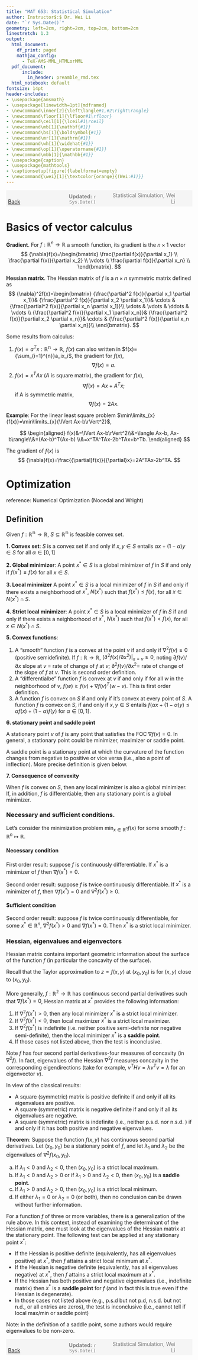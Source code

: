 ```yaml
---
title: "MAT 653: Statistical Simulation"
author: Instructor$:$ Dr. Wei Li
date: "`r Sys.Date()`"
geometry: left=2cm, right=2cm, top=2cm, bottom=2cm
linestretch: 1.3
output:
  html_document:
    df_print: paged
    mathjax_config:
      - TeX-AMS-MML_HTMLorMML   
  pdf_document: 
      include:
        in_header: preamble_rmd.tex
  html_notebook: default
fontsize: 14pt
header-includes:
- \usepackage{amsmath}
- \usepackage[linewidth=1pt]{mdframed}
- \newcommand\inner[2]{\left\langle#1,#2\right\rangle}
- \newcommand\floor[1]{\lfloor#1\rfloor}
- \newcommand\ceil[1]{\lceil#1\rceil}
- \newcommand\mb[1]{\mathbf{#1}}
- \newcommand\bs[1]{\boldsymbol{#1}}
- \newcommand\mr[1]{\mathrm{#1}}
- \newcommand\wh[1]{\widehat{#1}}
- \newcommand\op[1]{\operatorname{#1}}
- \newcommand\mbb[1]{\mathbb{#1}}
- \usepackage{caption}
- \usepackage{mathtools}
- \captionsetup[figure]{labelformat=empty}
- \newcommand{\wei}[1]{\textcolor{orange}{(Wei:#1)}}
---
```



<script type="text/x-mathjax-config">
MathJax.Hub.Config({
  TeX: { equationNumbers: { autoNumber: "AMS" } }
});
</script>


<span style="background-color: #f5f5f5; padding: 5px; display: block;">
    <span style="width: 25%; display: inline-block; text-align: left;">
        [Back](javascript:window.history.back())
    </span>
    <span style="width: 30%; display: inline-block; text-align: center; color: grey;">
        **Updated:** `r Sys.Date()`
    </span>
    <span style="width: 35%; display: inline-block; text-align: right; color: grey;">
        Statistical Simulation, Wei Li
    </span>
</span>

<!------------->



# Basics of vector calculus

**Gradient**. For $f:{\mathbb{R}^n}\to{\mathbb{R}}$ a smooth function, its gradient is the $n{\times}1$ vector
$$
{\nabla}f(x)=\begin{bmatrix}
\frac{\partial f(x)}{\partial x_1} \\
\frac{\partial f(x)}{\partial x_2} \\
\vdots \\
\frac{\partial f(x)}{\partial x_n} \\ 
\end{bmatrix}.
$$


**Hessian matrix**. The Hessian matrix of $f$ is a $n{\times}n$ symmetric matrix defined as
$$
{\nabla}^2f(x)=\begin{bmatrix}
{\frac{\partial^2 f(x)}{\partial x_1 \partial x_1}}& {\frac{\partial^2 f(x)}{\partial x_2 \partial x_1}}& \cdots & {\frac{\partial^2 f(x)}{\partial x_n \partial x_1}}\\
\vdots & \vdots & \ddots & \vdots \\
{\frac{\partial^2 f(x)}{\partial x_1 \partial x_n}}& {\frac{\partial^2 f(x)}{\partial x_2 \partial x_n}}& \cdots & {\frac{\partial^2 f(x)}{\partial x_n \partial x_n}}\\ 
\end{bmatrix}.
$$

Some results from calculus:

(1)
$f(x)=a^Tx :{\mathbb{R^n}}\to{\mathbb{R}}$, $f(x)$ can also written in $f(x)={\sum_{i=1}^{n}}a_ix_i$,
the gradient for $f(x)$,
$${\nabla}f(x)=a.$$
(2)
$f(x)=x^TAx$ ($A$ is square matrix), the gradient for $f(x)$,
$$
{\nabla}f(x)=Ax+A^Tx;
$$
if A is symmetric matrix,
$$
{\nabla}f(x)=2Ax.
$$


**Example**: For the linear least square problem $\min\limits_{x}{f(x)}=\min\limits_{x}{\lVert Ax-b\rVert^2}$,

$$
\begin{aligned}
f(x)&=\lVert Ax-b\rVert^2\\&=\langle Ax-b, Ax-b\rangle\\&=(Ax-b)^T(Ax-b)
\\&=x^TA^TAx-2b^TAx+b^Tb.
\end{aligned}
$$

The gradient of $f(x)$ is
$$
{\nabla}f(x)=\frac{{\partial}f(x)}{{\partial}x}=2A^TAx-2b^TA.
$$

# Optimization
reference: Numerical Optimization (Nocedal and Wright)

## Definition


Given $f:{\mathbb{R^n}}\to{\mathbb{R}}$, $S{\subseteq}{\mathbb{R^n}}$ is feasible convex set.

**1. Convex set**: $S$ is a convex set if and only if $x,y{\in}S$ entails ${\alpha}x+(1-{\alpha})y{\in}S$ for all ${\alpha}{\in}[0,1]$

**2. Global minimizer**: A point $x^*{\in}S$ is a global minimizer of $f$ in $S$ if and only if $f(x^*){\le}f(x)$ for all $x{\in}S$.

**3. Local minimizer** A point $x^*{\in}S$ is a local minimizer of $f$ in $S$ if and only if there exists a neighborhood of $x^*$, $N(x^*)$ such that $f(x^*){\le}f(x)$, for all $x{\in}N(x^*){\cap}S.$

**4. Strict local minimizer**: A point $x^*{\in}S$ is a local minimizer of $f$ in $S$ if and only if there exists a neighborhood of $x^*$, $N(x^*)$ such that $f(x^*)<f(x)$, for all $x{\in}N(x^*){\cap}S.$

**5. Convex functions**: 

(1) A "smooth" function $f$ is a convex at the point $v$ if and only if ${\nabla}^2f(v){\ge}0$  (positive semidefinite). If $f:{\mathbb{R}}\to{\mathbb{R}}$, $({\partial}^2f(x)/\partial x^2)|_{x=v}{\ge}0$, noting ${\partial}f(v)/{\partial}x$ slope at $v$ = rate of change of $f$ at $v$; ${\partial}^2f(v)/{\partial x^2}=$ rate of change of the slope of $f$ at $v$. This is second order definition.
(2) A "differentialbe" function $f$ is convex at $v$ if and only if for all $w$ in the neighborhood of $v$, $f(w){\ge}f(v)+{\nabla}f(v)^T(w-v)$. This is first order definition.
(3) A function $f$ is convex on $S$ if and only if it's convex at every point of $S$. A function $f$ is convex on $S$, if and only if $x,y{\in}S$ entails $f({\alpha}x+(1-{\alpha})y){\le}{\alpha}f(x)+(1-{\alpha})f(y)$ for ${\alpha}{\in}[0,1]$.

**6. stationary point and saddle point**

A stationary point $v$ of $f$ is any point that satisfies the FOC ${\nabla}f(v){=}0$. In general, a stationary point could be minimizer, maximizer or saddle point.

A saddle point is a stationary point at which the curvature of the function changes from negative to positive or vice versa (i.e., also a point of inflection). More precise definition is given below.

**7. Consequence of convexity**

When $f$ is convex on $S$, then any local minimizer is also a global minimizer. If, in addition, $f$ is differentiable, then any stationary point is a global minimizer.

### Necessary and sufficient conditions.

Let's consider the minimization problem 
$\min _{x \in \mathbb{R}^n} f(x)$
for some smooth $f: \mathbb{R}^n \mapsto \mathbb{R}.$

#### Necessary condition

First order result: suppose $f$ is continuously differentiable. If $x^*$ is a minimizer of $f$ then $\nabla f\left(x^*\right)=0$.

Second order result: suppose $f$ is twice continuously differentiable. If $x^*$ is a minimizer of $f$, then $\nabla f\left(x^*\right)=0$ and $\nabla^2 f\left(x^*\right) \geq 0.$

#### Sufficient condition

Second order result: suppose $f$ is twice continuously differentiable, for some $x^* \in \mathbb{R}^n$,  $\nabla^2 f\left(x^*\right) > 0$ and $\nabla f\left(x^*\right)=0$. Then $x^*$ is a strict local minimizer.

### Hessian, eigenvalues and eigenvectors


Hessian matrix contains important geometric information about the
surface of the function $f$ (in particular the concavity of the surface).

Recall that the Taylor approximation to $z=f(x, y)$ at $\left(x_{0}, y_{0}\right)$ is
\begin{align*}
f(x, y) \approx f\left(x_{0}, y_{0}\right)+{\nabla} f\left(x_{0}, y_{0}\right) \left[\begin{array}{c}
x-x_{0} \\
y-y_{0}
\end{array}\right]+\frac{1}{2}\left[\begin{array}{ll}
x-x_{0} & y-y_{0}
\end{array}\right] \nabla^2f\left(x_{0}, y_{0}\right)\left[\begin{array}{l}
x-x_{0} \\
y-y_{0}
\end{array}\right]
\end{align*}
for $(x, y)$ close to $\left(x_{0}, y_{0}\right) .$ 



More generally, $f: \mathbb{R^2} \rightarrow \mathbb{R}$ has continuous second partial derivatives such that $\nabla f(x^*) = 0$, Hessian matrix at $x^*$ provides the following information:

1. If $\nabla^2 f(x^*) > 0$, then any local minimizer $x^*$ is a strict local minimizer.
2. If $\nabla^2 f(x^*) < 0$, then local maximizer $x^*$ is a strict local maximizer.
3. If $\nabla^2 f(x^*)$ is indefinite (i.e. neither positive semi-definite nor negative semi-definite), then the local minimizer $x^*$ is a **saddle point**.
4. If those cases not listed above, then the test is inconclusive.


Note $f$ has four second partial derivatives-four measures of concavity (in $\nabla^2 f$). In fact, eigenvalues of the Hessian $\nabla^2 f$ measures concavity in the corresponding eigendirections (take for example, $v^THv=\lambda v^Tv=\lambda$ for an eigenvector $v$).

In view of the classical results:

- A square (symmetric) matrix is positive definite if and only if all its eigenvalues are positive.
- A square (symmetric) matrix is negative definite if and only if all its eigenvalues are negative.
- A square (symmetric) matrix is indefinite (i.e., neither p.s.d. nor n.s.d. ) if and only if it has both positive and negative eigenvalues.

**Theorem**: Suppose the function $f(x, y)$ has continuous second partial derivatives. Let $\left(x_{0}, y_{0}\right)$ be a stationary point of $f$, and let $\lambda_{1}$ and $\lambda_{2}$ be the eigenvalues of $\nabla^2{f}\left(x_{0}, y_{0}\right)$.

a. If $\lambda_{1}<0$ and $\lambda_{2}<0$, then $\left(x_{0}, y_{0}\right)$ is a strict local maximum.
b. If $\lambda_{1}<0$ and $\lambda_{2}>0$ or if $\lambda_{1}>0$ and $\lambda_{2}<0$, then $\left(x_{0}, y_{0}\right)$ is a **saddle point**.
c. If $\lambda_{1}>0$ and $\lambda_{2}>0$, then $\left(x_{0}, y_{0}\right)$ is a strict local minimum.
d. If either $\lambda_{1}=0$ or $\lambda_{2}=0$ (or both), then no conclusion can be drawn without further information.

For a function $f$ of three or more variables, there is a generalization of the rule above. In this context, instead of examining the determinant of the Hessian matrix, one must look at the eigenvalues of the Hessian matrix at the stationary point. The following test can be applied at any stationary point $x^*$:

- If the Hessian is positive definite (equivalently, has all eigenvalues positive) at $x^*$, then $f$ attains a strict local minimum at $x^*$.
- If the Hessian is negative definite (equivalently, has all eigenvalues negative) at $x^*$, then $f$ attains a strict local maximum at $x^*$.
- If the Hessian has both positive and negative eigenvalues (i.e., indefinite matrix) then $x^*$ is a **saddle point** for $f$ (and in fact this is true even if the Hessian is degenerate).
- In those cases not listed above (e.g., p.s.d but not p.d, n.s.d. but not n.d., or all entries are zeros), the test is inconclusive (i.e., cannot tell if local max/min or saddle point)

Note: in the definition of a saddle point, some authors would require eigenvalues to be non-zero.



<!------------->
<span style="background-color: #f5f5f5; padding: 5px; display: block;">
    <span style="width: 25%; display: inline-block; text-align: left;">
        [Back](javascript:window.history.back())
    </span>
    <span style="width: 30%; display: inline-block; text-align: center; color: grey;">
        **Updated:** `r Sys.Date()`
    </span>
    <span style="width: 35%; display: inline-block; text-align: right; color: grey;">
        Statistical Simulation, Wei Li
    </span>
</span>

